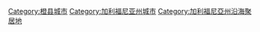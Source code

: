 {{Commons category|Huntington Beach, California}}
{{Cat main|亨廷頓比奇}}

[[Category:橙县城市|Category:橙县城市]]
[[Category:加利福尼亚州城市|Category:加利福尼亚州城市]]
[[Category:加利福尼亞州沿海聚居地|Category:加利福尼亞州沿海聚居地]]